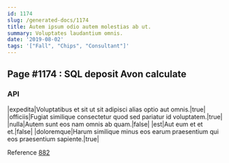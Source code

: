 ```yaml
---
id: 1174
slug: /generated-docs/1174
title: Autem ipsum odio autem molestias ab ut.
summary: Voluptates laudantium omnis.
date: '2019-08-02'
tags: '["Fall", "Chips", "Consultant"]'
---
```


## Page #1174 : SQL deposit Avon calculate
### API

|expedita|Voluptatibus et sit ut sit adipisci alias optio aut omnis.|true|
|officiis|Fugiat similique consectetur quod sed pariatur id voluptatem.|true|
|nulla|Autem sunt eos nam omnis ab quam.|false|
|est|Aut eum et et et.|false|
|doloremque|Harum similique minus eos earum praesentium qui eos praesentium sapiente.|true|

Reference [882](/generated-docs/882)



